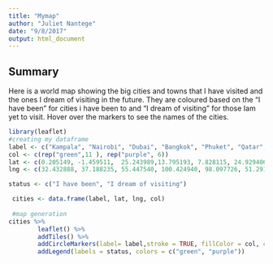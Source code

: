 ```yaml
---
title: "Mymap"
author: "Juliet Nantege"
date: "9/8/2017"
output: html_document
---
```

## Summary
Here is a world map showing the big cities and towns that I have visited and the ones I dream of visiting in the future. They are coloured based on the "I have been" for cities i have been to and "I dream of visiting" for those Iam yet to visit. Hover over the markers to see the names of the cities.

```r
library(leaflet)
#creating my dataframe
label <- c("Kampala", "Nairobi", "Dubai", "Bangkok", "Phuket", "Qatar", "NewYork", "New Jesery", "Dallas", "Atlanta", "Seattle", "Florence", "Capetown", "London", "Nassau", "Maldives", "Paris")
col <- c(rep("green",11 ), rep("purple", 6))
lat <- c(0.205149, -1.459511,  25.243989,13.795193, 7.828115, 24.929406, 40.711635, 40.054622, 32.769009, 33.745201, 47.605980, 43.832699, -34.020348, 51.506759, 25.039072, 3.250788, 48.889107)
lng <- c(32.432888, 37.188235, 55.447540, 100.424940, 98.097726, 51.291611, -74.003489, -74.403404, -96.739054, -84.386055, -122.332831, 11.228607, 18.491498, -0.126355, -77.327892, 73.186992, 2.339729)

status <- c("I have been", "I dream of visiting")

 cities <- data.frame(label, lat, lng, col)
 
 #map generation
cities %>%
        leaflet() %>%
        addTiles() %>%
        addCircleMarkers(label= label,stroke = TRUE, fillColor = col, col = col, radius = 8, weight = 3, fill = TRUE) %>%
        addLegend(labels = status, colors = c("green", "purple"))




```


